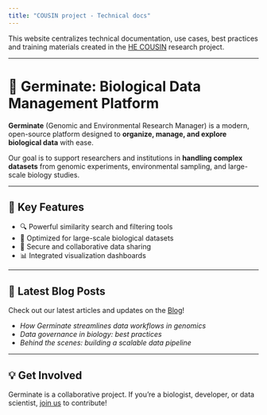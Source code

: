 ```yaml
---
title: "COUSIN project - Technical docs"
---
```


This website centralizes technical documentation, use cases, best
practices and training materials created in the 
[HE COUSIN](https://cousinproject.eu/) research project.


---

# 🌱 Germinate: Biological Data Management Platform

**Germinate** (Genomic and Environmental Research Manager) is a modern, open-source platform designed to **organize, manage, and explore biological data** with ease.

Our goal is to support researchers and institutions in **handling complex datasets** from genomic experiments, environmental sampling, and large-scale biology studies.

---

## 🚀 Key Features

- 🔍 Powerful similarity search and filtering tools
- 🧬 Optimized for large-scale biological datasets
- 🔐 Secure and collaborative data sharing
- 📊 Integrated visualization dashboards

---

## 📝 Latest Blog Posts

Check out our latest articles and updates on the [Blog](blog.qmd)!

- *How Germinate streamlines data workflows in genomics*
- *Data governance in biology: best practices*
- *Behind the scenes: building a scalable data pipeline*

---

## 💡 Get Involved

Germinate is a collaborative project. If you're a biologist, developer, or data scientist, [join us](mailto:team@germ-platform.org) to contribute!



